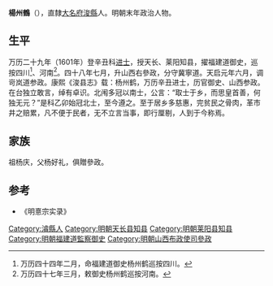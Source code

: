 '''楊州鶴'''（{{bd|？||?||catIdx=Y}}），直隸[[大名府|大名府]][[浚縣|浚縣]]人。明朝末年政治人物。

==生平==
万历二十九年（1601年）登辛丑科[[进士|进士]]，授天长、莱阳知县，擢福建道御史，巡按四川<ref>万历四十四年二月，命福建道御史杨州鹤巡按四川。</ref>、河南<ref>万历四十七年三月，敕御史杨州鹤巡按河南。</ref>。四十八年七月，升山西右參政，分守冀寧道。天启元年六月，调岢岚道参政。康熙《浚县志》载：杨州鹤，万历辛丑进士，历官御史、山西参政。在台独立敢言，绰有卓识。北闱多冠以南士，公言：“取士于乡，而思皇首善，何独无元？”是科乙卯始冠北士，至今遵之。至于居乡多慈惠，完贫民之骨肉，革市井之赔累，凡不便于民者，无不立言当事，即行厘剔，人到于今称焉。

== 家族 ==
祖杨庆，父杨好礼，俱贈參政。

==参考==
{{reflist}}
*《明憙宗实录》

{{萬曆二十九年辛丑科殿試金榜}}

{{Authority control}}

{{DEFAULTSORT:Yang杨}}
[[Category:濬縣人|Category:濬縣人]]
[[Category:明朝天长县知县|Category:明朝天长县知县]]
[[Category:明朝莱阳县知县|Category:明朝莱阳县知县]]
[[Category:明朝福建道監察御史|Category:明朝福建道監察御史]]
[[Category:明朝山西布政使司參政|Category:明朝山西布政使司參政]]


{{明朝人物小作品}}